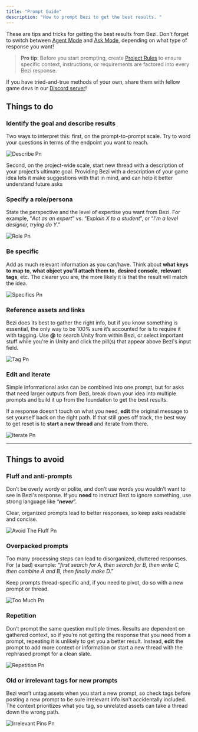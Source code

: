 ```yaml
---
title: "Prompt Guide"
description: "How to prompt Bezi to get the best results. "
---
```


These are tips and tricks for getting the best results from Bezi. Don't forget to switch between [Agent Mode](https://docs.bezi.com/bezi/modes/agent-mode) and [Ask Mode](https://docs.bezi.com/bezi/modes/ask-mode), depending on what type of response you want!

> **Pro tip**: Before you start prompting, create [Project Rules](https://docs.bezi.com/bezi/product/project-rules) to ensure specific context, instructions, or requirements are factored into every Bezi response.

If you have tried-and-true methods of your own, share them with fellow game devs in our [Discord server](https://discord.com/invite/UKWB46HTT9)!

## Things to do

### Identify the goal and describe results

Two ways to interpret this: first, on the prompt-to-prompt scale. Try to word your questions in terms of the endpoint you want to reach.

![Describe Pn](/images/Describe.png)

Second, on the project-wide scale, start new thread with a description of your project’s ultimate goal. Providing Bezi with a description of your game idea lets it make suggestions with that in mind, and can help it better understand future asks

### Specify a role/persona

State the perspective and the level of expertise you want from Bezi. For example, “_Act as an expert_” vs. “_Explain X to a student_”, or “_I’m a level designer, trying do Y_.”

![Role Pn](/images/Role.png)

### Be specific

Add as much relevant information as you can/have. Think about **what keys to map to**, **what object you’ll attach them to**, **desired console**, **relevant tags**, etc. The clearer you are, the more likely it is that the result will match the idea.

![Specifics Pn](/images/Specifics.png)

### Reference assets and links

Bezi does its best to gather the right info, but if you know something is essential, the only way to be 100% sure it’s accounted for is to require it with tagging. Use **@** to search Unity from within Bezi, or select important stuff while you're in Unity and click the pill(s) that appear above Bezi's input field.

![Tag Pn](/images/Tag.png)

### Edit and iterate

Simple informational asks can be combined into one prompt, but for asks that need larger outputs from Bezi, break down your idea into multiple prompts and build it up from the foundation to get the best results.

If a response doesn’t touch on what you need, **edit** the original message to set yourself back on the right path. If that still goes off track, the best way to get reset is to **start a new thread** and iterate from there.

![Iterate Pn](/images/Iterate.png)

---

## Things to avoid

### Fluff and anti-prompts

Don’t be overly wordy or polite, and don’t use words you wouldn’t want to see in Bezi's response. If you **need** to instruct Bezi to ignore something, use strong language like “**_never_**”.

Clear, organized prompts lead to better responses, so keep asks readable and concise.

![Avoid The Fluff Pn](/images/AvoidTheFluff.png)

### Overpacked prompts

Too many processing steps can lead to disorganized, cluttered responses. For (a bad) example: “_first search for A, then search for B, then write C, then combine A and B, then finally make D_.”

Keep prompts thread-specific and, if you need to pivot, do so with a new prompt or thread.

![Too Much Pn](/images/TooMuch.png)

### Repetition

Don’t prompt the same question multiple times. Results are dependent on gathered context, so if you’re not getting the response that you need from a prompt, repeating it is unlikely to get you a better result. Instead, **edit** the prompt to add more context or information or start a new thread with the rephrased prompt for a clean slate.

![Repetition Pn](/images/Repetition.png)

### Old or irrelevant tags for new prompts

Bezi won’t untag assets when you start a new prompt, so check tags before posting a new prompt to be sure irrelevant info isn't accidentally included. The context prioritizes what you tag, so unrelated assets can take a thread down the wrong path.

![Irrelevant Pins Pn](/images/IrrelevantPins.png)